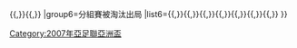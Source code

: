 {{Navbox
|name=2007年亞足聯亞洲盃決賽圈
|title=[[2007年亞足聯亞洲盃]]決賽圈
|state={{{state|<includeonly>autocollapse</includeonly>}}}
|bodyclass=hlist
|group1=冠軍
|group1style=border-right:solid 5px gold
|list1='''{{fb|IRQ|2004}}'''
|group2=亞軍
|group2style=border-right:solid 5px silver
|list2={{fb|KSA}}
|group3=季軍
|group3style=border-right:solid 5px #CD7F32
|list3={{fb|KOR}}
|group4=殿軍
|group4style=border-right:solid 5px #9acdff
|list4={{fb|JPN}}
|group5=半準決賽被淘汰出局
|list5={{fb|AUS}}{{,}}{{fb|IRN}}{{,}}{{fb|UZB}}{{,}}{{fb|VIE}}
|group6=分組賽被淘汰出局
|list6={{fb|BHR}}{{,}}{{fb|CHN}}{{,}}{{fb|IDN}}{{,}}{{fb|MAS}}{{,}}{{fb|OMA}}{{,}}{{fb|QAT}}{{,}}{{fb|THA}}{{,}}{{fb|UAE}}
}}<noinclude>
{{collapsible option}}
[[Category:2007年亞足聯亞洲盃]]
</noinclude>